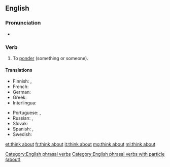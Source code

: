 ==English==

===Pronunciation===
* {{IPA|/θɪŋk ə.ˈbaʊt/|lang=en}}

===Verb===
{{head|en|verb|head=[[think]] [[about]]}}

# To [[ponder]] (something or someone).

====Translations====
{{trans-top|ponder}}
* Finnish: {{t+|fi|ajatella}}, {{t+|fi|pohtia}}
* French: {{t+|fr|penser|alt=penser à}}
* German: {{qualifier|[[jemand]]}} {{t|de|denken an}}
* Greek: {{t+|el|αναλογίζομαι}}
* Interlingua: {{qualifier|[[alcuno]], [[alco]]}} {{t|ia|pensar a}}
{{trans-mid}}
* Portuguese: {{qualifier|[[alguém]], [[algo]]}} {{t|pt|pensar em}}, {{qualifier|[[algo]]}} {{t|pt|pensar sobre}}
* Russian: {{t+|ru|обдумывать|impf|tr=obdúmyvat'}}, {{t+|ru|обдумать|pf|tr=obdúmat'}}
* Slovak: {{t|sk|myslieť|alt=myslieť o}} {{qualifier|+ locative}}
* Spanish: {{t+|es|pensar|alt=pensar en alguien}}, {{t|es|ponderar}}
* Swedish: {{t|sv|tänka på}}
{{trans-bottom}}

[[Category:English phrasal verbs]]
[[Category:English phrasal verbs with particle (about)]]

[[et:think about]]
[[fr:think about]]
[[it:think about]]
[[mg:think about]]
[[ml:think about]]